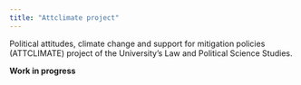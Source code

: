 ```yaml
---
title: "Attclimate project"
---
```


Political attitudes, climate change and support for mitigation policies (ATTCLIMATE) project of the University's Law and Political Science Studies.

**Work in progress**
